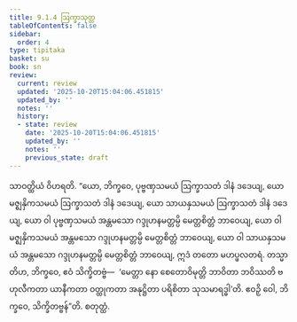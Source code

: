 ```yaml
---
title: 9.1.4 ဩက္ခာသုတ္တ
tableOfContents: false
sidebar:
  order: 4
type: tipitaka
basket: su
book: sn
review:
  current: review
  updated: '2025-10-20T15:04:06.451815'
  updated_by: ''
  notes: ''
  history:
  - state: review
    date: '2025-10-20T15:04:06.451815'
    updated_by: ''
    notes: ''
    previous_state: draft
---
```



<DynamicBreadcrumb />


<ReviewStatus review={frontmatter.review} showDetails={true} />

<HypothesisAnnotation frontmatter={frontmatter} />

<Division number="226" book="sn" e="ch" v="18" p="312">

<Paragraph number="1218" book="sn">
သာဝတ္ထိယံ ဝိဟရတိ. “ယော, ဘိက္ခဝေ, ပုဗ္ဗဏှသမယံ ဩက္ခာသတံ ဒါနံ ဒဒေယျ, ယော မဇ္ဈနှိကသမယံ ဩက္ခာသတံ ဒါနံ ဒဒေယျ, ယော သာယနှသမယံ ဩက္ခာသတံ ဒါနံ ဒဒေယျ, ယော ဝါ ပုဗ္ဗဏှသမယံ အန္တမသော ဂဒ္ဒုဟနမတ္တမ္ပိ မေတ္တစိတ္တံ ဘာဝေယျ, ယော ဝါ မဇ္ဈနှိကသမယံ အန္တမသော ဂဒ္ဒုဟနမတ္တမ္ပိ မေတ္တစိတ္တံ ဘာဝေယျ, ယော ဝါ သာယနှသမယံ အန္တမသော ဂဒ္ဒုဟနမတ္တမ္ပိ မေတ္တစိတ္တံ ဘာဝေယျ, ဣဒံ တတော မဟပ္ဖလတရံ. တသ္မာတိဟ, ဘိက္ခဝေ, ဧဝံ သိက္ခိတဗ္ဗံ—  ‘မေတ္တာ နော စေတောဝိမုတ္တိ ဘာဝိတာ ဘဝိဿတိ ဗဟုလီကတာ ယာနီကတာ ဝတ္ထုကတာ အနုဋ္ဌိတာ ပရိစိတာ သုသမာရဒ္ဓါ’တိ. ဧဝဉှိ ဝေါ, ဘိက္ခဝေ, သိက္ခိတဗ္ဗန်”တိ.

</Paragraph>
</Division>

<Paragraph number="1219" type="center" book="sn">
စတုတ္ထံ.
</Paragraph>